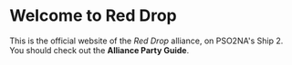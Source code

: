 
<SEO title="Home" />

# Welcome to Red Drop

This is the official website of the _Red Drop_ alliance, on PSO2NA's Ship 2. You should check out the **<Link to='/guides/alliance-party-guide'>Alliance Party Guide</Link>**.